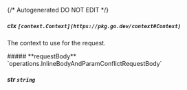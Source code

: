 {/* Autogenerated DO NOT EDIT  */}

##### **ctx** `[context.Context](https://pkg.go.dev/context#Context)`
The context to use for the request.

<Collapsible>
    ##### **requestBody** `operations.InlineBodyAndParamConflictRequestBody`
    <Collapsible.Break/>
    <InlineBodyAndParamConflictRequestBody/>
</Collapsible>

##### **str** `string`

